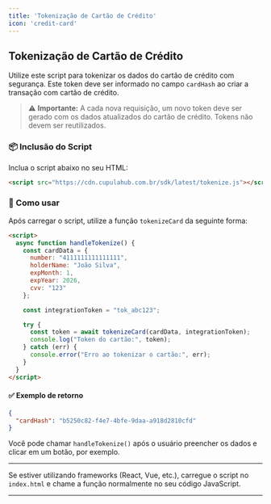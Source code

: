 ```yaml
---
title: 'Tokenização de Cartão de Crédito'
icon: 'credit-card'
---
```


## Tokenização de Cartão de Crédito

Utilize este script para tokenizar os dados do cartão de crédito com segurança. Este token deve ser informado no campo `cardHash` ao criar a transação com cartão de crédito.

> ⚠️ **Importante:** A cada nova requisição, um novo token deve ser gerado com os dados atualizados do cartão de crédito. Tokens não devem ser reutilizados.

### 📦 Inclusão do Script

Inclua o script abaixo no seu HTML:

```html
<script src="https://cdn.cupulahub.com.br/sdk/latest/tokenize.js"></script>
```

### 🧠 Como usar

Após carregar o script, utilize a função `tokenizeCard` da seguinte forma:

```html
<script>
  async function handleTokenize() {
    const cardData = {
      number: "4111111111111111",
      holderName: "João Silva",
      expMonth: 1,
      expYear: 2026,
      cvv: "123"
    };

    const integrationToken = "tok_abc123";

    try {
      const token = await tokenizeCard(cardData, integrationToken);
      console.log("Token do cartão:", token);
    } catch (err) {
      console.error("Erro ao tokenizar o cartão:", err);
    }
  }
</script>
```

#### ✅ Exemplo de retorno

```json
{
  "cardHash": "b5250c82-f4e7-4bfe-9daa-a918d2810cfd"
}
```

Você pode chamar `handleTokenize()` após o usuário preencher os dados e clicar em um botão, por exemplo.

---

Se estiver utilizando frameworks (React, Vue, etc.), carregue o script no `index.html` e chame a função normalmente no seu código JavaScript.

---